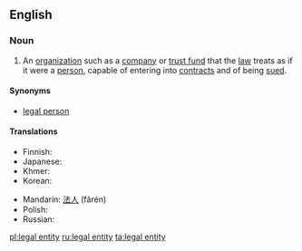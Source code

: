{{also|legal-entity}}
==English==
{{wikipedia|lang=en}}

===Noun===
{{en-noun|head=[[legal]] [[entity]]|legal entities}}

# An [[organization]] such as a [[company]] or [[trust fund]] that the [[law]] treats as if it were a [[person]], capable of entering into [[contract]]s and of being [[sued]].

====Synonyms====
* [[legal person]]

====Translations====
{{trans-top|organisation that the law treats as a legal person}}
* Finnish: {{t+|fi|oikeushenkilö}}
* Japanese: {{t+|ja|法人|tr=hōjin}}
* Khmer: {{t-|km|និតិបុគ្គល|tr=niteh bokol}}
* Korean: {{t+|ko|법인|tr=beob in}}
{{trans-mid}}
* Mandarin: [[法人]] (fǎrén)
* Polish: {{t-|pl|osoba prawna}}
* Russian: {{t+|ru|юридическое лицо|n|sc=Cyrl|tr=juridíčeskoje licó|alt=юриди́ческое лицо́}}
{{trans-bottom}}


[[pl:legal entity]]
[[ru:legal entity]]
[[ta:legal entity]]
